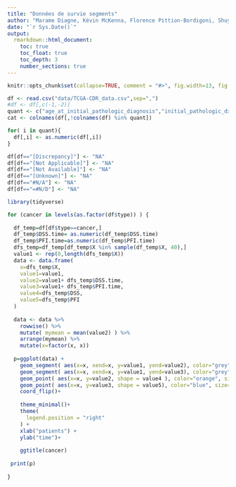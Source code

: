 ```yaml
---
title: "Données de survie segments"
author: "Marame Diagne, Kévin McKenna, Florence Pittion-Bordigoni, Shuyu Wang, Théo Silvestre"
date: "`r Sys.Date()`"
output:
  rmarkdown::html_document:
    toc: true
    toc_float: true
    toc_depth: 3
    number_sections: true
---
```


```r
knitr::opts_chunk$set(collapse=TRUE, comment = "#>", fig.width=13, fig.height=10, eval=TRUE, echo=FALSE, results="hide")
```

```r
df <- read.csv("data/TCGA-CDR_data.csv",sep=",")
#df <- df[,c(-1,-2)]
quant <- c("age_at_initial_pathologic_diagnosis","initial_pathologic_dx_year","birth_days_to","last_contact_days_to","death_days_to","new_tumor_event_dx_days_to","OS.time","DSS.time","DFI.time","PFI.time")
cat <- colnames(df[,!colnames(df) %in% quant])

for( i in quant){
  df[,i] <- as.numeric(df[,i])
}

df[df=="[Discrepancy]"] <- "NA"
df[df=="[Not Applicable]"] <- "NA"
df[df=="[Not Available]"] <- "NA"
df[df=="[Unknown]"] <- "NA"
df[df=="#N/A"] <- "NA"
df[df=="=#N/D"] <- "NA"
```

```r
library(tidyverse)

for (cancer in levels(as.factor(df$type)) ) {
  
  df_temp=df[df$type==cancer,]
  df_temp$DSS.time= as.numeric(df_temp$DSS.time)
  df_temp$PFI.time=as.numeric(df_temp$PFI.time)
  dfs_temp=df_temp[df_temp$X %in% sample(df_temp$X, 40),]
  value1 <- rep(0,length(dfs_temp$X))
  data <- data.frame(
    x=dfs_temp$X, 
    value1=value1, 
    value2=value1+ dfs_temp$DSS.time,
    value3=value1+ dfs_temp$PFI.time,
    value4=dfs_temp$DSS,
    value5=dfs_temp$PFI
  )
  
  data <- data %>% 
    rowwise() %>% 
    mutate( mymean = mean(value2) ) %>% 
    arrange(mymean) %>% 
    mutate(x=factor(x, x))
  
  p=ggplot(data) +
    geom_segment( aes(x=x, xend=x, y=value1, yend=value2), color="grey") +
    geom_segment( aes(x=x, xend=x, y=value1, yend=value3), color="grey")+
    geom_point( aes(x=x, y=value2, shape = value4 ), color="orange", size=4 ) +
    geom_point( aes(x=x, y=value3, shape = value5), color="blue", size=2 ) +
    coord_flip()+
    
    theme_minimal()+
    theme(
      legend.position = "right"
    ) +
    xlab("patients") +
    ylab("time")+
    
    ggtitle(cancer)
  
 print(p)
  
}


  

```

